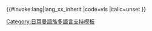 <includeonly>{{#invoke:lang|lang_xx_inherit
|code=vls
|italic=unset
}}</includeonly><noinclude>
{{Documentation|Template:Lang-x/doc}}
[[Category:日耳曼語族多語言支持模板]]
</noinclude>